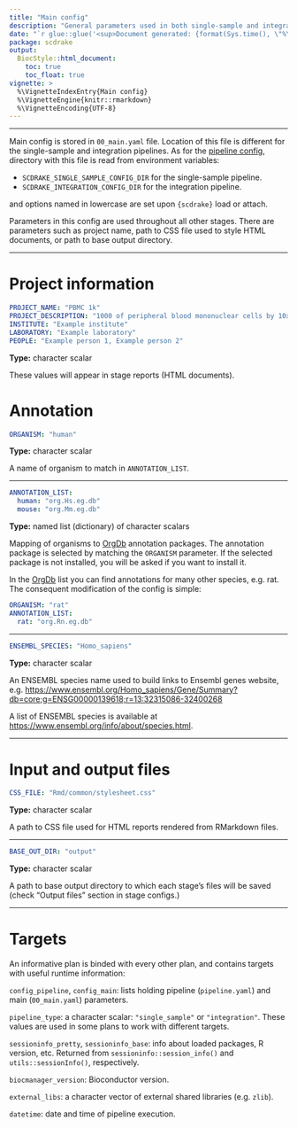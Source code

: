 ```yaml
---
title: "Main config"
description: "General parameters used in both single-sample and integration pipelines."
date: "`r glue::glue('<sup>Document generated: {format(Sys.time(), \"%Y-%m-%d %H:%M:%S %Z%z</sup>\")}')`"
package: scdrake
output:
  BiocStyle::html_document:
    toc: true
    toc_float: true
vignette: >
  %\VignetteIndexEntry{Main config}
  %\VignetteEngine{knitr::rmarkdown}
  %\VignetteEncoding{UTF-8}  
---
```


***

Main config is stored in `00_main.yaml` file. Location of this file is different for the single-sample and integration
pipelines. As for the [pipeline config](config_pipeline.html), directory with this file is read from environment variables:

- `SCDRAKE_SINGLE_SAMPLE_CONFIG_DIR` for the single-sample pipeline.
- `SCDRAKE_INTEGRATION_CONFIG_DIR` for the integration pipeline.

and options named in lowercase are set upon `{scdrake}` load or attach.

Parameters in this config are used throughout all other stages. There are parameters such as project name, path
to CSS file used to style HTML documents, or path to base output directory.

***

# Project information

```yaml
PROJECT_NAME: "PBMC 1k"
PROJECT_DESCRIPTION: "1000 of peripheral blood mononuclear cells by 10x Genomics"
INSTITUTE: "Example institute"
LABORATORY: "Example laboratory"
PEOPLE: "Example person 1, Example person 2"
```

**Type:** character scalar

These values will appear in stage reports (HTML documents).

# Annotation

```yaml
ORGANISM: "human"
```

**Type:** character scalar

A name of organism to match in `ANNOTATION_LIST`.

***

```yaml
ANNOTATION_LIST:
  human: "org.Hs.eg.db"
  mouse: "org.Mm.eg.db"
```

**Type:** named list (dictionary) of character scalars

Mapping of organisms to [OrgDb](http://bioconductor.org/packages/release/BiocViews.html#___OrgDb) annotation packages.
The annotation package is selected by matching the `ORGANISM` parameter. If the selected package is not installed,
you will be asked if you want to install it.

In the [OrgDb](http://bioconductor.org/packages/release/BiocViews.html#___OrgDb) list you can find annotations for
many other species, e.g. rat. The consequent modification of the config is simple:

```yaml
ORGANISM: "rat"
ANNOTATION_LIST:
  rat: "org.Rn.eg.db"
```

***

```yaml
ENSEMBL_SPECIES: "Homo_sapiens"
```

**Type:** character scalar

An ENSEMBL species name used to build links to Ensembl genes website,
e.g. <https://www.ensembl.org/Homo_sapiens/Gene/Summary?db=core;g=ENSG00000139618;r=13:32315086-32400268>

A list of ENSEMBL species is available at <https://www.ensembl.org/info/about/species.html>.

***

# Input and output files

```yaml
CSS_FILE: "Rmd/common/stylesheet.css"
```

**Type:** character scalar

A path to CSS file used for HTML reports rendered from RMarkdown files.

***

```yaml
BASE_OUT_DIR: "output"
```

**Type:** character scalar

A path to base output directory to which each stage's files will be saved (check "Output files" section in stage configs.)

***

# Targets

An informative plan is binded with every other plan, and contains targets with useful runtime information:

`config_pipeline`, `config_main`: lists holding pipeline (`pipeline.yaml`) and main (`00_main.yaml`) parameters.

`pipeline_type`: a character scalar: `"single_sample"` or `"integration"`. These values are used in some plans
to work with different targets.

`sessioninfo_pretty`, `sessioninfo_base`: info about loaded packages, R version, etc.
Returned from `sessioninfo::session_info()` and `utils::sessionInfo()`, respectively.

`biocmanager_version`: Bioconductor version.

`external_libs`: a character vector of external shared libraries (e.g. `zlib`).

`datetime`: date and time of pipeline execution.
